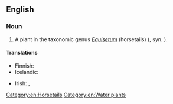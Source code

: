 ==English==
{{rfi|en}}
{{wikipedia|Equisetum fluiatile}}

===Noun===
{{en-noun}}

# A plant in the taxonomic genus ''[[Equisetum]]'' (horsetails) ({{taxlink|Equisetum fluviatile|species|noshow=1|ver=170320}}, syn. {{taxlink|Equisetum limosum|species|noshow=1|ver=170320}}).

====Translations====
{{trans-top|plant}}
* Finnish: {{t+|fi|järvikorte}}
* Icelandic: {{t+|is|fergin|n}}
{{trans-mid}}
* Irish: {{t|ga|scuab eich uisce|f}}, {{t|ga|eireaball capaill uisce|m}}
{{trans-bottom}}

[[Category:en:Horsetails]]
[[Category:en:Water plants]]